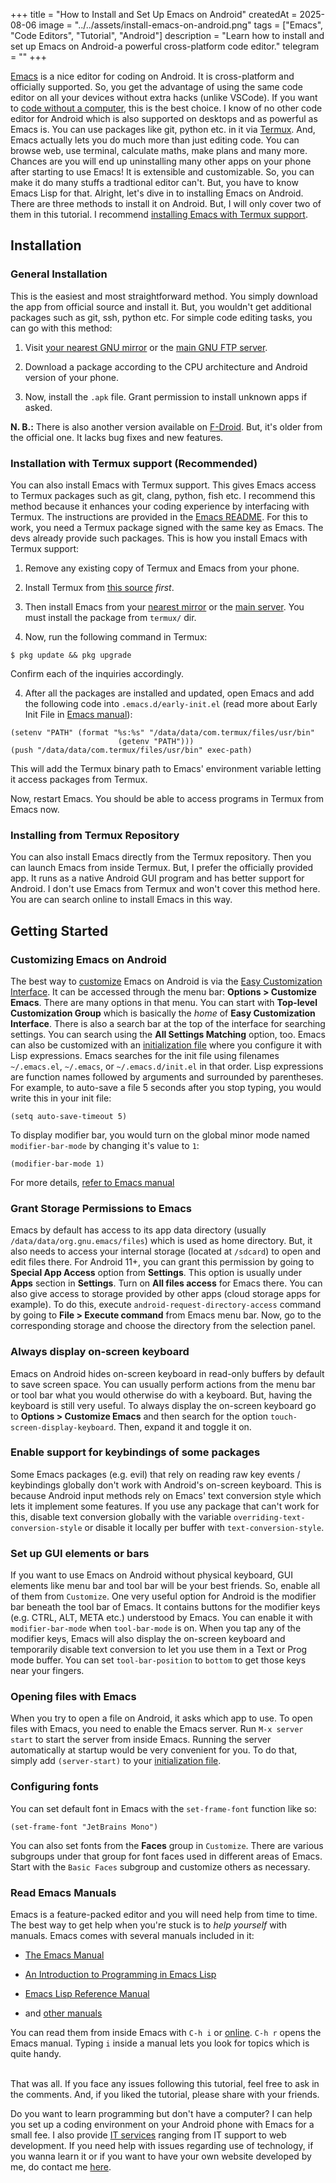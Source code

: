 +++
title = "How to Install and Set Up Emacs on Android"
createdAt = 2025-08-06
image = "../../assets/install-emacs-on-android.png"
tags = ["Emacs", "Code Editors", "Tutorial", "Android"]
description = "Learn how to install and set up Emacs on Android-a powerful cross-platform code editor."
telegram = ""
+++

[Emacs](https://www.gnu.org/software/emacs/) is a nice editor for coding on Android. It is cross-platform and officially supported. So, you get the advantage of using the same code editor on all your devices without extra hacks (unlike VSCode). If you want to [code without a computer](/en/coding-without-computer), this is the best choice. I know of no other code editor for Android which is also supported on desktops and as powerful as Emacs is. You can use packages like git, python etc. in it via [Termux](https://termux.dev/). And, Emacs actually lets you do much more than just editing code. You can browse web, use terminal, calculate maths, make plans and many more. Chances are you will end up uninstalling many other apps on your phone after starting to use Emacs! It is extensible and customizable. So, you can make it do many stuffs a tradtional editor can't. But, you have to know Emacs Lisp for that. Alright, let's dive in to installing Emacs on Android. There are three methods to install it on Android. But, I will only cover two of them in this tutorial. I recommend [installing Emacs with Termux support](#installing-emacs-with-termux-support-recommended).

## Installation

### General Installation

This is the easiest and most straightforward method. You simply download the app from official source and install it. But, you wouldn't get additional packages such as git, ssh, python etc. For simple code editing tasks, you can go with this method:

1. Visit [your nearest GNU mirror](http://ftpmirror.gnu.org/gnu/emacs/android) or the [main GNU FTP server](http://ftp.gnu.org/gnu/emacs/android).

2. Download a package according to the CPU architecture and Android version of your phone.

3. Now, install the `.apk` file. Grant permission to install unknown apps if asked.

**N. B.:** There is also another version available on [F-Droid](https://f-droid.org/). But, it's older from the official one. It lacks bug fixes and new features.

### Installation with Termux support (Recommended)

You can also install Emacs with Termux support. This gives Emacs access to Termux packages such as git, clang, python, fish etc. I recommend this method because it enhances your coding experience by interfacing with Termux. The instructions are provided in the [Emacs README](https://ftp.gnu.org/gnu/emacs/android/README). For this to work, you need a Termux package signed with the same key as Emacs. The devs already provide such packages. This is how you install Emacs with Termux support:

1. Remove any existing copy of Termux and Emacs from your phone.

2. Install Termux from [this source](https://sourceforge.net/projects/android-ports-for-gnu-emacs/files/termux/termux-app_apt-android-7-release_universal.apk/download) _first_.

3. Then install Emacs from your [nearest mirror](http://ftpmirror.gnu.org/gnu/emacs/android) or the [main server](http://ftp.gnu.org/gnu/emacs/android). You must install the package from `termux/` dir.

3. Now, run the following command in Termux:

```shell
$ pkg update && pkg upgrade
```
Confirm each of the inquiries accordingly. 

4. After all the packages are installed and updated, open Emacs and add the following code into `.emacs.d/early-init.el` (read more about Early Init File in [Emacs manual](https://www.gnu.org/software/emacs/manual/html_node/emacs/Early-Init-File.html)):

```elisp
(setenv "PATH" (format "%s:%s" "/data/data/com.termux/files/usr/bin"
                        (getenv "PATH")))
(push "/data/data/com.termux/files/usr/bin" exec-path)
```
This will add the Termux binary path to Emacs' environment variable letting it access packages from Termux.


Now, restart Emacs. You should be able to access programs in Termux from Emacs now.

### Installing from Termux Repository

You can also install Emacs directly from the Termux repository. Then you can launch Emacs from inside Termux. But, I prefer the officially provided app. It runs as a native Android GUI program and has better support for Android. I don't use Emacs from Termux and won't cover this method here. You are can search online to install Emacs in this way.


## Getting Started

### Customizing Emacs on Android

The best way to [customize](https://www.gnu.org/software/emacs/manual/html_node/emacs/Customization.html) Emacs on Android is via the [Easy Customization Interface](https://www.gnu.org/software/emacs/manual/html_node/emacs/Easy-Customization.html). It can be accessed through the menu bar: **Options > Customize Emacs**. There are many options in that menu. You can start with **Top-level Customization Group** which is basically the *home* of **Easy Customization Interface**. There is also a search bar at the top of the interface for searching settings. You can search using the **All Settings Matching** option, too. Emacs can also be customized with an [initialization file](https://www.gnu.org/software/emacs/manual/html_node/emacs/Init-File.html) where you configure it with Lisp expressions. Emacs searches for the init file using filenames `~/.emacs.el`, `~/.emacs`, or `~/.emacs.d/init.el` in that order. Lisp expressions are function names followed by arguments and surrounded by parentheses. For example, to auto-save a file 5 seconds after you stop typing, you would write this in your init file:

```elisp
(setq auto-save-timeout 5)
```

To display modifier bar, you would turn on the global minor mode named `modifier-bar-mode` by changing it's value to `1`:
```elisp
(modifier-bar-mode 1)
```

For more details, [refer to Emacs manual](https://www.gnu.org/software/emacs/manual/html_node/emacs/Init-Syntax.html)

### Grant Storage Permissions to Emacs

Emacs by default has access to its app data directory (usually `/data/data/org.gnu.emacs/files`) which is used as home directory. But, it also needs to access your internal storage (located at `/sdcard`) to open and edit files there. For Android 11+, you can grant this permission by going to **Special App Access** option from **Settings**. This option is usually under **Apps** section in **Settings**. Turn on **All files access** for Emacs there. You can also give access to storage provided by other apps (cloud storage apps for example). To do this, execute `android-request-directory-access` command by going to **File > Execute command** from Emacs menu bar. Now, go to the corresponding storage and choose the directory from the selection panel.

### Always display on-screen keyboard

Emacs on Android hides on-screen keyboard in read-only buffers by default to save screen space. You can usually perform actions from the menu bar or tool bar what you would otherwise do with a keyboard. But, having the keyboard is still very useful. To always display the on-screen keyboard go to **Options > Customize Emacs** and then search for the option `touch-screen-display-keyboard`. Then, expand it and toggle it on.

### Enable support for keybindings of some packages

Some Emacs packages (e.g. evil) that rely on reading raw key events / keybindings globally don't work with Android's on-screen keyboard. This is because Android input methods rely on Emacs' text conversion style which lets it implement some features. If you use any package that can't work for this, disable text conversion globally with the variable `overriding-text-conversion-style` or disable it locally per buffer with `text-conversion-style`.

### Set up GUI elements or bars

If you want to use Emacs on Android without physical keyboard, GUI elements like menu bar and tool bar will be your best friends. So, enable all of them from `Customize`. One very useful option for Android is the modifier bar beneath the tool bar of Emacs. It contains buttons for the modifier keys (e.g. CTRL, ALT, META etc.) understood by Emacs. You can enable it with `modifier-bar-mode` when `tool-bar-mode` is on. When you tap any of the modifier keys, Emacs will also display the on-screen keyboard and temporarily disable text conversion to let you use them in a Text or Prog mode buffer. You can set `tool-bar-position` to `bottom` to get those keys near your fingers.

### Opening files with Emacs

When you try to open a file on Android, it asks which app to use. To open files with Emacs, you need to enable the Emacs server. Run `M-x server start` to start the server from inside Emacs. Running the server automatically at startup would be very convenient for you. To do that, simply add `(server-start)` to your [initialization file](https://www.gnu.org/software/emacs/manual/html_node/emacs/Init-File.html).

### Configuring fonts

You can set default font in Emacs with the `set-frame-font` function like so:

```elisp
(set-frame-font "JetBrains Mono")
```

You can also set fonts from the **Faces** group in `Customize`. There are various subgroups under that group for font faces used in different areas of Emacs. Start with the `Basic Faces` subgroup and customize others as necessary.

### Read Emacs Manuals

Emacs is a feature-packed editor and you will need help from time to time. The best way to get help when you're stuck is to _help yourself_ with manuals. Emacs comes with several manuals included in it:

- [The Emacs Manual](https://www.gnu.org/software/emacs/manual/html_node/emacs/index.html)

- [An Introduction to Programming in Emacs Lisp](https://www.gnu.org/software/emacs/manual/html_node/eintr/index.html)

- [Emacs Lisp Reference Manual](https://www.gnu.org/software/emacs/manual/html_node/elisp/index.html)

- and [other manuals](https://www.gnu.org/software/emacs/manual/index.html)

You can read them from inside Emacs with `C-h i` or [online](https://www.gnu.org/software/emacs/manual/index.html). `C-h r` opens the Emacs manual. Typing `i` inside a manual lets you look for topics which is quite handy.

<br />
That was all. If you face any issues following this tutorial, feel free to ask in the comments. And, if you liked the tutorial, please share with your friends.

Do you want to learn programming but don't have a computer? I can help you set up a coding environment on your Android phone with Emacs for a small fee. I also provide [IT services](services) ranging from IT support to web development. If you need help with issues regarding use of technology, if you wanna learn it or if you want to have your own website developed by me, do contact me [here](mailto:khalids_shell.l3rmw@slmail.me).


